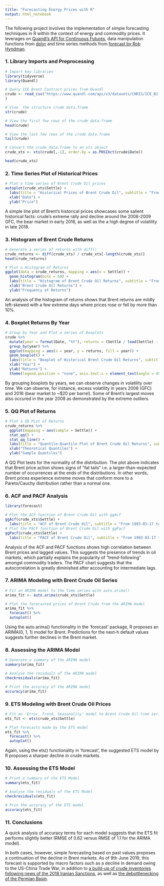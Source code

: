 ```yaml
---
title: "Forecasting Energy Prices with R"
output: html_notebook
---
```


The following project involves the implementation of simple forecasting techniques in R within the context of energy and commodity prices. It leverages on [Quandl's API for Continuous Futures](https://www.quandl.com/data/CHRIS-Wiki-Continuous-Futures), data manipulation functions from [dplyr](https://dplyr.tidyverse.org/) and time series methods from [forecast by Rob Hyndman](https://www.rdocumentation.org/packages/forecast/versions/8.7).

### 1. Library Imports and Preprocessing
```r
# Import key libraries
library(tidyverse)
library(Quandl)
```
```r
# Query ICE Brent Contract prices from Quandl
crude <- read_csv("https://www.quandl.com/api/v3/datasets/CHRIS/ICE_B1.csv?api_key=rn2xyN_hG9XfxN_9ibFJ"
)

# View  the structure crude data.frame
str(crude)

# View the first few rows of the crude data.frame
head(crude)

# View the last few rows of the crude data.frame
tail(crude)
```
```r
# Convert the crude data.frame to an xts object
crude_xts <- xts(crude[,-1], order.by = as.POSIXct(crude$Date))

head(crude_xts)
```
### 2. Time Series Plot of Historical Prices
```r
# Plot a time series of Brent Crude Oil prices
autoplot(crude_xts$Settle) +
  labs(title = "Historical Prices of Brent Crude Oil", subtitle = "From 1993-03-17 to 2019-06-07") +
  xlab("Date") +
  ylab("Price")
```
A simple line plot of Brent's historical prices showcases some salient historical facts: crude's extreme rally and decline around the 2008-2009 GFC, the bear market in early 2016, as well as the a high degree of volatility in late 2018.

### 3. Histogram of Brent Crude Returns
```r
# Generate a series of returns with diff()
crude_returns <- diff(crude_xts) / crude_xts[-length(crude_xts)]
head(crude_returns)
```
```r
# Plot a Histogram of Returns
ggplot(data = crude_returns, mapping = aes(x = Settle)) +
  geom_histogram(bins = 50) +
  labs(title = "Histogram of Brent Crude Oil Returns", subtitle = "From 1993-03-17 to 2019-06-07") +
  xlab("Brent Crude Oil Returns") +
  ylab("Frequency of Returns")
```
An analysis of the histogram of returns shows that Brent returns are mildly left-skewed with a few extreme days where prices rose or fell by more than 10%.

### 4. Boxplot Returns By Year
```r
# Group by Year and Plot a series of Boxplots
crude %>% 
  mutate(year = format(Date, "%Y"), returns = (Settle / lead(Settle) - 1)) %>% 
  group_by(year) %>% 
  ggplot(mapping = aes(x = year, y = returns, fill = year)) +
  geom_boxplot() +
  labs(title = "Boxplot of Historical Brent Crude Oil Returns", subtitle = "From 1993-03-17 to 2019-06-07") +
  xlab("Year") +
  ylab("Returns") +
  theme(legend.position = "none", axis.text.x = element_text(angle = 45, size = 8))
```
By grouping boxplots by years, we can observe changes in volatility over time. We can observe, for instance, excess volatility in years 2008 (GFC) and 2016 (bear market to ~$20 per barrel). Some of Brent's largest moves also occured in the year 2008 as demonstrated by the extreme outliers.

### 5. QQ Plot of Returns
```r
# Plot a QQ PLot of Returns
crude_returns %>% 
  ggplot(mapping = aes(sample = Settle)) +
  stat_qq() +
  stat_qq_line() +
  labs(title = "Quantile-Quantile Plot of Brent Crude Oil Returns", subtitle = "From 1993-03-17 to 2019-06-07") +
  xlab("Theoretical Quantiles") +
  ylab("Sample Quantiles")
```
A QQ Plot tests for the normality of the distribution. The plot above indicates that Brent price action shows signs of "fat tails" i.e. a larger-than-expected number of occurrences at the ends of the distributions. In other words, Brent prices experience extreme moves that conform more to a Pareto/Cauchy distribution rather than a normal one.

### 6. ACF and PACF Analysis
```r
library(forecast)

# Plot the ACF function of Brent Crude Oil with ggAcf
ggAcf(crude_xts$Settle) +
  labs(title = "ACF of Brent Crude Oil", subtitle = "From 1993-03-17 to 2019-06-07")
# Plot the PACF function of Brent Crude Oil with ggPacf
ggPacf(crude_xts$Settle) +
  labs(title = "PACF of Brent Crude Oil", subtitle = "From 1993-03-17 to 2019-06-07")
```
Analysis of the ACF and PACF functions shows high correlation between Brent prices and lagged values. This suggests the presence of trends in oil markets, which partially explains the popularity of "trend-following" amongst commodity traders. The PACF chart suggests that the autocorrelation is greatly diminished after accounting for intermediate lags.

### 7. ARIMA Modeling with Brent Crude Oil Series
```r
# Fit an ARIMA model to the time series with auto.arima()
arima_fit <- auto.arima(crude_xts$Settle)

# Plot the forecasted prices of Brent Crude from the ARIMA model
arima_fit %>% 
  forecast() %>% 
  autoplot()
```
Using the auto.arima() functionality in the 'forecast' package, R proposes an ARIMA(0, 1, 1) model for Brent. Predictions for the next-h default values suggests further declines in the Brent market.

### 8. Assessing the ARIMA Model
```r
# Generate a summary of the ARIMA model
summary(arima_fit)
```
```r
# Analyse the residuals of the ARIMA model
checkresiduals(arima_fit)
```
```r
# Print the accuracy of the ARIMA model
accuracy(arima_fit)
```
### 9. ETS Modeling with Brent Crude Oil Prices
```r
# Fit an 'Error, Trend, Seasonality' model to Brent Crude Oil time series
ets_fit <- ets(crude_xts$Settle)

# Plot forecasts made by the ETS model
ets_fit %>% 
  forecast() %>% 
  autoplot()
```
Again, using the ets() functionality in 'forecast', the suggested ETS model by R proposes a sharper decline in crude markets.

### 10. Assessing the ETS Model
```r
# Print a summary of the ETS Model
summary(ets_fit)
```
```r
# Analyse the residuals of the ETS Model
checkresiduals(ets_fit)
```
```r
# Prin the accuracy of the ETS model
accuracy(ets_fit)
```
### 11. Conclusions
A quick analysis of accuracy terms for each model suggests that the ETS fit performs slightly better (RMSE of 0.62 versus RMSE of 1.1 for the ARIMA model).

In both cases, however, simple forecasting based on past values proposes a continuation of the decline in Brent markets. As of 9th June 2019, this forecast is supported by macro factors such as a decline in demand owing to the US-China Trade War, in addition to [a build-up of crude inventories following news of the 2018 Iranian Sanctions](https://www.fxstreet.com/news/eia-eia-commercial-crude-oil-inventories-increased-by-68-million-barrels-from-previous-week-201906051430),  as well as [the debottlenecking of the Permian Basin](https://seekingalpha.com/article/4268482-oil-production-keeps-rising-u-s-gulf-mexico).
